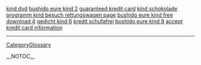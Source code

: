 <a href= http://kinder.oldbigtits.cn/kind-dvd.html >kind dvd</a>   <a href= http://kinder.oldbigtits.cn/bushido-eure-kind.html >bushido eure kind 2</a>   <a href= http://kredit.oldbigtits.cn/guaranteed-kredit-card.html >guaranteed kredit card</a>   <a href= http://kinder.oldbigtits.cn/kind-schokolade.html >kind schokolade</a>   <a href= http://kinder.oldbigtits.cn/programm-kind-besuch-rettungswagen.html >programm kind besuch rettungswagen page</a>   <a href= http://kinder.oldbigtits.cn/bushido-eure-kind-free-download.html >bushido eure kind free download 4</a>   <a href= http://kinder.oldbigtits.cn/gedicht-kind.html >gedicht kind 6</a>   <a href= http://kredit.oldbigtits.cn/kredit-schufafrei.html >kredit schufafrei</a>   <a href= http://kinder.oldbigtits.cn/boshido-eure-kind.html >boshido eure kind 8</a>   <a href= http://kredit.oldbigtits.cn/accept-kredit-card.html >accept kredit card information</a>
----
[[CategoryGlossary]]

__NOTOC__